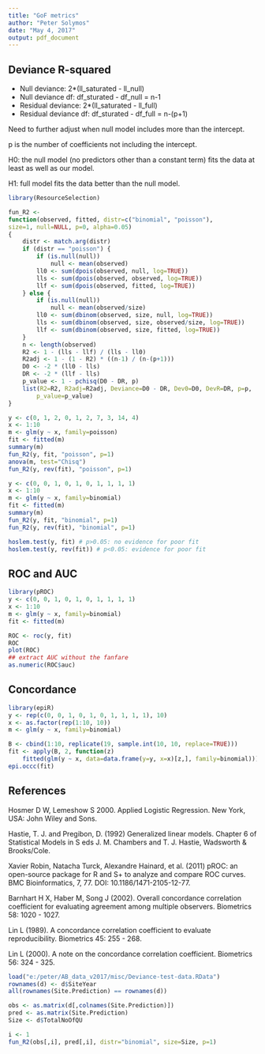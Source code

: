 ```yaml
---
title: "GoF metrics"
author: "Peter Solymos"
date: "May 4, 2017"
output: pdf_document
---
```


## Deviance R-squared

* Null deviance: 2*(ll_saturated - ll_null)
* Null deviance df: df_sturated - df_null = n-1
* Residual deviance: 2*(ll_saturated - ll_full)
* Residual deviance df: df_sturated - df_full = n-(p+1)

Need to further adjust when null model includes more than the intercept.

p is the number of coefficients not including the intercept.

H0: the null model (no predictors other than a constant term) fits
the data at least as well as our model.

H1: full model fits the data better than the null model.

```r
library(ResourceSelection)

fun_R2 <-
function(observed, fitted, distr=c("binomial", "poisson"),
size=1, null=NULL, p=0, alpha=0.05)
{
    distr <- match.arg(distr)
    if (distr == "poisson") {
        if (is.null(null))
            null <- mean(observed)
        ll0 <- sum(dpois(observed, null, log=TRUE))
        lls <- sum(dpois(observed, observed, log=TRUE))
        llf <- sum(dpois(observed, fitted, log=TRUE))
    } else {
        if (is.null(null))
            null <- mean(observed/size)
        ll0 <- sum(dbinom(observed, size, null, log=TRUE))
        lls <- sum(dbinom(observed, size, observed/size, log=TRUE))
        llf <- sum(dbinom(observed, size, fitted, log=TRUE))
    }
    n <- length(observed)
    R2 <- 1 - (lls - llf) / (lls - ll0)
    R2adj <- 1 - (1 - R2) * ((n-1) / (n-(p+1)))
    D0 <- -2 * (ll0 - lls)
    DR <- -2 * (llf - lls)
    p_value <- 1 - pchisq(D0 - DR, p)
    list(R2=R2, R2adj=R2adj, Deviance=D0 - DR, Dev0=D0, DevR=DR, p=p,
        p_value=p_value)
}

y <- c(0, 1, 2, 0, 1, 2, 7, 3, 14, 4)
x <- 1:10
m <- glm(y ~ x, family=poisson)
fit <- fitted(m)
summary(m)
fun_R2(y, fit, "poisson", p=1)
anova(m, test="Chisq")
fun_R2(y, rev(fit), "poisson", p=1)

y <- c(0, 0, 1, 0, 1, 0, 1, 1, 1, 1)
x <- 1:10
m <- glm(y ~ x, family=binomial)
fit <- fitted(m)
summary(m)
fun_R2(y, fit, "binomial", p=1)
fun_R2(y, rev(fit), "binomial", p=1)

hoslem.test(y, fit) # p>0.05: no evidence for poor fit
hoslem.test(y, rev(fit)) # p<0.05: evidence for poor fit

```

## ROC and AUC

```r
library(pROC)
y <- c(0, 0, 1, 0, 1, 0, 1, 1, 1, 1)
x <- 1:10
m <- glm(y ~ x, family=binomial)
fit <- fitted(m)

ROC <- roc(y, fit)
ROC
plot(ROC)
## extract AUC without the fanfare
as.numeric(ROC$auc)
```

## Concordance

```r
library(epiR)
y <- rep(c(0, 0, 1, 0, 1, 0, 1, 1, 1, 1), 10)
x <- as.factor(rep(1:10, 10))
m <- glm(y ~ x, family=binomial)

B <- cbind(1:10, replicate(19, sample.int(10, 10, replace=TRUE)))
fit <- apply(B, 2, function(z)
    fitted(glm(y ~ x, data=data.frame(y=y, x=x)[z,], family=binomial)))
epi.occc(fit)
```


## References

Hosmer D W, Lemeshow S 2000. Applied Logistic Regression. New York, USA: John Wiley and Sons.

Hastie, T. J. and Pregibon, D. (1992) Generalized linear models. Chapter 6 of Statistical Models in S eds J. M. Chambers and T. J. Hastie, Wadsworth & Brooks/Cole.

Xavier Robin, Natacha Turck, Alexandre Hainard, et al. (2011) pROC: an open-source package for R and S+ to analyze and compare ROC curves. BMC Bioinformatics, 7, 77. DOI: 10.1186/1471-2105-12-77.

Barnhart H X, Haber M, Song J (2002). Overall concordance correlation coefficient for evaluating agreement among multiple observers. Biometrics 58: 1020 - 1027.

Lin L (1989). A concordance correlation coefficient to evaluate reproducibility. Biometrics 45: 255 - 268.

Lin L (2000). A note on the concordance correlation coefficient. Biometrics 56: 324 - 325.


```r
load("e:/peter/AB_data_v2017/misc/Deviance-test-data.RData")
rownames(d) <- d$SiteYear
all(rownames(Site.Prediction) == rownames(d))

obs <- as.matrix(d[,colnames(Site.Prediction)])
pred <- as.matrix(Site.Prediction)
Size <- d$TotalNoOfQU

i <- 1
fun_R2(obs[,i], pred[,i], distr="binomial", size=Size, p=1)
```
